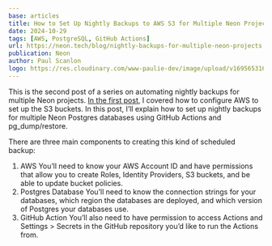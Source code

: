 ```yaml
---
base: articles
title: How to Set Up Nightly Backups to AWS S3 for Multiple Neon Projects
date: 2024-10-29
tags: [AWS, PostgreSQL, GitHub Actions]
url: https://neon.tech/blog/nightly-backups-for-multiple-neon-projects
publication: Neon
author: Paul Scanlon
logo: https://res.cloudinary.com/www-paulie-dev/image/upload/v1695653167/paulie.dev/Logos/neon-logo_ymrzrs.png
---
```


This is the second post of a series on automating nightly backups for multiple Neon projects. [In the first post](https://neon.tech/blog/how-to-create-an-aws-s3-bucket-for-postgres-backups), I covered how to configure AWS to set up the S3 buckets. In this post, I’ll explain how to set up nightly backups for multiple Neon Postgres databases using GitHub Actions and pg_dump/restore.

There are three main components to creating this kind of scheduled backup:

1. AWS
   You’ll need to know your AWS Account ID and have permissions that allow you to create Roles, Identity Providers, S3 buckets, and be able to update bucket policies.
2. Postgres Database
   You’ll need to know the connection strings for your databases, which region the databases are deployed, and which version of Postgres your databases use.
3. GitHub Action
   You’ll also need to have permission to access Actions and Settings > Secrets in the GitHub repository you’d like to run the Actions from.
